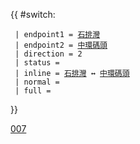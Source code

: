 {{ #switch: {{{format|}}}
  | endpoint1 = [[石排灣邨公共運輸交匯處|石排灣]]
  | endpoint2 = [[中環碼頭巴士總站|中環碼頭]]
  | direction = 2
  | status = 
  | inline = [[石排灣邨公共運輸交匯處|石排灣]] ↔ [[中環碼頭巴士總站|中環碼頭]]
  | normal =
  | full =
}}<noinclude>[[Category:城巴路線模板|007]]</noinclude>